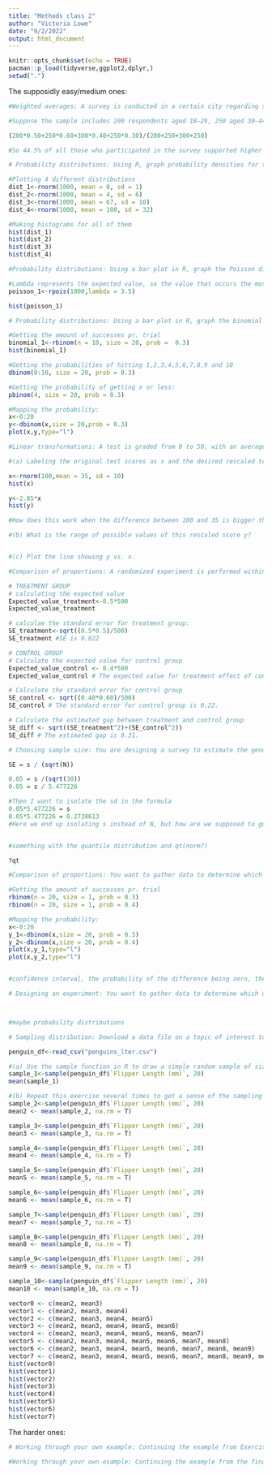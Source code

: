 ---
title: "Methods class 2"
author: "Victoria Lowe"
date: "9/2/2022"
output: html_document
---

```{r setup, include=FALSE}
knitr::opts_chunk$set(echo = TRUE)
pacman::p_load(tidyverse,ggplot2,dplyr,)
setwd(".")
```


The supposidly easy/medium ones:
```{r 3.1}
#Weighted averages: A survey is conducted in a certain city regarding support for increased property taxes to fund schools. In this survey, higher taxes are supported by 50% of respondents aged 18–29, 60% of respondents aged 30–44, 40% of respondents aged 45–64, and 30% of respondents aged 65 and up. Assume there is no non response.

#Suppose the sample includes 200 respondents aged 18–29, 250 aged 30–44, 300 aged 45–64, and 250 aged 65+. Use the weighted average formula to compute the proportion of respondents in the sample who support higher taxes.

(200*0.50+250*0.60+300*0.40+250*0.30)/(200+250+300+250)

#So 44.5% of all those who participated in the survey supported higher taxes
```

```{r 3.3}
# Probability distributions: Using R, graph probability densities for the normal distribution, plotting several different curves corresponding to different choices of mean and standard deviation parameters.

#Plotting 4 different distributions
dist_1<-rnorm(1000, mean = 0, sd = 1)
dist_2<-rnorm(1000, mean = 4, sd = 6)
dist_3<-rnorm(1000, mean = 67, sd = 10)
dist_4<-rnorm(1000, mean = 100, sd = 32)

#Making histograms for all of them
hist(dist_1)
hist(dist_2)
hist(dist_3)
hist(dist_4)
```

```{r 3.4}
#Probability distributions: Using a bar plot in R, graph the Poisson distribution with parameter 3.5.

#Lambda represents the expected value, so the value that occurs the most times
poisson_1<-rpois(1000,lambda = 3.5)

hist(poisson_1)
```

```{r 3.5}
# Probability distributions: Using a bar plot in R, graph the binomial distribution with size = 20 and p = 0.3.

#Getting the amount of successes pr. trial
binomial_1<-rbinom(n = 10, size = 20, prob =  0.3)
hist(binomial_1)

#Getting the probabilities of hitting 1,2,3,4,5,6,7,8,9 and 10
dbinom(0:10, size = 20, prob = 0.3)

#Getting the probability of getting x or less:
pbinom(4, size = 20, prob = 0.3)

#Mapping the probability:
x<-0:20
y<-dbinom(x,size = 20,prob = 0.3)
plot(x,y,type="l")
```

```{r 3.6}
#Linear transformations: A test is graded from 0 to 50, with an average score of 35 and a standard deviation of 10. For comparison to other tests, it would be convenient to rescale to a mean of 100 and standard deviation of 15.

#(a) Labeling the original test scores as x and the desired rescaled test score as y, come up with a linear transformation, that is, values of a and b so that the rescaled scores y = a + bx have a mean of 100 and a standard deviation of 15.

x<-rnorm(100,mean = 35, sd = 10)
hist(x)

y<-2.85*x
hist(y)

#How does this work when the difference between 100 and 35 is bigger than the difference between 15 and ten and you are supposed to multiply both numbers with the same number?

#(b) What is the range of possible values of this rescaled score y?


#(c) Plot the line showing y vs. x.
```

```{r 4.1}
#Comparison of proportions: A randomized experiment is performed within a survey. 1000 people are contacted. Half the people contacted are promised a $5 incentive to participate, and half are not promised an incentive. The result is a 50% response rate among the treated group and 40% response rate among the control group. Give an estimate of standard error of the average treatment effect.

# TREATMENT GROUP
# calculating the expected value
Expected_value_treatment<-0.5*500
Expected_value_treatment

# calculae the standard error for treatment group:
SE_treatment<-sqrt((0.5*0.5)/500)
SE_treatment #SE is 0.022

# CONTROL GROUP
# Calculate the expected value for control group
Expected_value_control <- 0.4*500
Expected_value_control # The expected value for treatment effect of control group is 200. 

# Calculate the standard error for control group
SE_control <- sqrt((0.40*0.60)/500)
SE_control # The standard error for control group is 0.22. 

# Calculate the estimated gap between treatment and control group
SE_diff <- sqrt((SE_treatment^2)+(SE_control^2))
SE_diff # The estimated gap is 0.31.
```

```{r 4.2}
# Choosing sample size: You are designing a survey to estimate the gender gap: the difference in support for a candidate among men and women. Assuming the respondents are a simple random sample of the voting population, how many people do you need to poll so that the standard error is less than 5 percentage points?

SE = s / (sqrt(N))

0.05 = s /(sqrt(30))
0.05 = s / 5.477226

#Then I want to isolate the sd in the formula
0.05*5.477226 = s
0.05*5.477226 = 0.2738613
#Here we end up isolating s instead of N, but how are we supposed to guess s???


#something with the quantile distribution and qt(norm?)

?qt
```

```{r 4.3}
#Comparison of proportions: You want to gather data to determine which of two students is a better basketball shooter. One of them shoots with 30% accuracy and the other is a 40% shooter. Each student takes 20 shots and you then compare their shooting percentages. What is the probability that the better shooter makes more shots in this small experiment?

#Getting the amount of successes pr. trial
rbinom(n = 20, size = 1, prob = 0.3)
rbinom(n = 20, size = 1, prob = 0.4)

#Mapping the probability:
x<-0:20
y_1<-dbinom(x,size = 20, prob = 0.3)
y_2<-dbinom(x,size = 20, prob = 0.4)
plot(x,y_1,type="l")
plot(x,y_2,type="l")


#confidence interval, the probability of the difference being zero, the result should be 75% using qnorm in R
```

```{r 4.4}
# Designing an experiment: You want to gather data to determine which of two students is a better basketball shooter. You plan to have each student take N shots and then compare their shooting percentages. Roughly how large does N have to be for you to have a good chance of distinguishing a 30% shooter from a 40% shooter?



#maybe probability distributions
```

```{r 4.5}
# Sampling distribution: Download a data file on a topic of interest to you. Read the file into R and order the data by one of the variables.

penguin_df<-read_csv("penguins_lter.csv")

#(a) Use the sample function in R to draw a simple random sample of size 20 from this population. What is the average value of the variable of interest in your sample?
sample_1<-sample(penguin_df$`Flipper Length (mm)`, 20)
mean(sample_1)

#(b) Repeat this exercise several times to get a sense of the sampling distribution of the sample mean for this example
sample_2<-sample(penguin_df$`Flipper Length (mm)`, 20)
mean2 <- mean(sample_2, na.rm = T)

sample_3<-sample(penguin_df$`Flipper Length (mm)`, 20)
mean3 <- mean(sample_3, na.rm = T)

sample_4<-sample(penguin_df$`Flipper Length (mm)`, 20)
mean4 <- mean(sample_4, na.rm = T)

sample_5<-sample(penguin_df$`Flipper Length (mm)`, 20)
mean5 <- mean(sample_5, na.rm = T)

sample_6<-sample(penguin_df$`Flipper Length (mm)`, 20)
mean6 <- mean(sample_6, na.rm = T)

sample_7<-sample(penguin_df$`Flipper Length (mm)`, 20)
mean7 <- mean(sample_7, na.rm = T)

sample_8<-sample(penguin_df$`Flipper Length (mm)`, 20)
mean8 <- mean(sample_8, na.rm = T)

sample_9<-sample(penguin_df$`Flipper Length (mm)`, 20)
mean9 <- mean(sample_9, na.rm = T)

sample_10<-sample(penguin_df$`Flipper Length (mm)`, 20)
mean10 <- mean(sample_10, na.rm = T)

vector0 <- c(mean2, mean3)
vector1 <- c(mean2, mean3, mean4)
vector2 <- c(mean2, mean3, mean4, mean5)
vector3 <- c(mean2, mean3, mean4, mean5, mean6)
vector4 <- c(mean2, mean3, mean4, mean5, mean6, mean7)
vector5 <- c(mean2, mean3, mean4, mean5, mean6, mean7, mean8) 
vector6 <- c(mean2, mean3, mean4, mean5, mean6, mean7, mean8, mean9)
vector7 <- c(mean2, mean3, mean4, mean5, mean6, mean7, mean8, mean9, mean10)
hist(vector0)
hist(vector1)
hist(vector2)
hist(vector3)
hist(vector4)
hist(vector5)
hist(vector6)
hist(vector7)
```

The harder ones:
```{r 3.10}
# Working through your own example: Continuing the example from Exercises 1.10 and 2.10, consider a deterministic model on the linear or logarithmic scale that would arise in this topic. Graph the model and discuss its relevance to your problem.
```

```{r 4.11}
#Working through your own example: Continuing the example from the final exercises of the earlier chapters, perform some basic comparisons, confidence intervals, and hypothesis tests and discuss the relevance of these to your substantive questions of interest.
```

